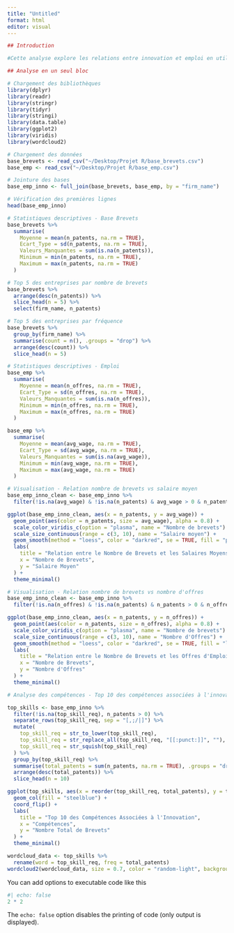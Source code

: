 ```yaml
---
title: "Untitled"
format: html
editor: visual
---
```


```r


## Introduction

#Cette analyse explore les relations entre innovation et emploi en utilisant des statistiques descriptives, des visualisations et des analyses spécifiques.

## Analyse en un seul bloc

# Chargement des bibliothèques
library(dplyr) 
library(readr)
library(stringr)
library(tidyr)
library(stringi)
library(data.table)
library(ggplot2)
library(viridis)
library(wordcloud2)

# Chargement des données
base_brevets <- read_csv("~/Desktop/Projet R/base_brevets.csv")
base_emp <- read_csv("~/Desktop/Projet R/base_emp.csv")

# Jointure des bases
base_emp_inno <- full_join(base_brevets, base_emp, by = "firm_name")

# Vérification des premières lignes
head(base_emp_inno)

# Statistiques descriptives - Base Brevets
base_brevets %>%
  summarise(
    Moyenne = mean(n_patents, na.rm = TRUE),
    Ecart_Type = sd(n_patents, na.rm = TRUE),
    Valeurs_Manquantes = sum(is.na(n_patents)),
    Minimum = min(n_patents, na.rm = TRUE),
    Maximum = max(n_patents, na.rm = TRUE)
  )

# Top 5 des entreprises par nombre de brevets
base_brevets %>%
  arrange(desc(n_patents)) %>%
  slice_head(n = 5) %>%
  select(firm_name, n_patents)

# Top 5 des entreprises par fréquence
base_brevets %>%
  group_by(firm_name) %>%
  summarise(count = n(), .groups = "drop") %>%
  arrange(desc(count)) %>%
  slice_head(n = 5)

# Statistiques descriptives - Emploi
base_emp %>%
  summarise(
    Moyenne = mean(n_offres, na.rm = TRUE),
    Ecart_Type = sd(n_offres, na.rm = TRUE),
    Valeurs_Manquantes = sum(is.na(n_offres)),
    Minimum = min(n_offres, na.rm = TRUE),
    Maximum = max(n_offres, na.rm = TRUE)
  )

base_emp %>%
  summarise(
    Moyenne = mean(avg_wage, na.rm = TRUE),
    Ecart_Type = sd(avg_wage, na.rm = TRUE),
    Valeurs_Manquantes = sum(is.na(avg_wage)),
    Minimum = min(avg_wage, na.rm = TRUE),
    Maximum = max(avg_wage, na.rm = TRUE)
  )

# Visualisation - Relation nombre de brevets vs salaire moyen
base_emp_inno_clean <- base_emp_inno %>%
  filter(!is.na(avg_wage) & !is.na(n_patents) & avg_wage > 0 & n_patents > 0)

ggplot(base_emp_inno_clean, aes(x = n_patents, y = avg_wage)) +
  geom_point(aes(color = n_patents, size = avg_wage), alpha = 0.8) +
  scale_color_viridis_c(option = "plasma", name = "Nombre de brevets") +
  scale_size_continuous(range = c(3, 10), name = "Salaire moyen") +
  geom_smooth(method = "loess", color = "darkred", se = TRUE, fill = "pink", linetype = "dashed") +
  labs(
    title = "Relation entre le Nombre de Brevets et les Salaires Moyens",
    x = "Nombre de Brevets",
    y = "Salaire Moyen"
  ) +
  theme_minimal()

# Visualisation - Relation nombre de brevets vs nombre d'offres
base_emp_inno_clean <- base_emp_inno %>%
  filter(!is.na(n_offres) & !is.na(n_patents) & n_patents > 0 & n_offres > 0)

ggplot(base_emp_inno_clean, aes(x = n_patents, y = n_offres)) +
  geom_point(aes(color = n_patents, size = n_offres), alpha = 0.8) +
  scale_color_viridis_c(option = "plasma", name = "Nombre de brevets") +
  scale_size_continuous(range = c(3, 10), name = "Nombre d'Offres") +
  geom_smooth(method = "loess", color = "darkred", se = TRUE, fill = "lightblue", linetype = "dashed") +
  labs(
    title = "Relation entre le Nombre de Brevets et les Offres d'Emploi",
    x = "Nombre de Brevets",
    y = "Nombre d'Offres"
  ) +
  theme_minimal()

# Analyse des compétences - Top 10 des compétences associées à l'innovation

top_skills <- base_emp_inno %>%
  filter(!is.na(top_skill_req), n_patents > 0) %>%
  separate_rows(top_skill_req, sep = "[,;/|]") %>%
  mutate(
    top_skill_req = str_to_lower(top_skill_req),
    top_skill_req = str_replace_all(top_skill_req, "[[:punct:]]", ""),
    top_skill_req = str_squish(top_skill_req)
  ) %>%
  group_by(top_skill_req) %>%
  summarise(total_patents = sum(n_patents, na.rm = TRUE), .groups = "drop") %>%
  arrange(desc(total_patents)) %>%
  slice_head(n = 10)

ggplot(top_skills, aes(x = reorder(top_skill_req, total_patents), y = total_patents)) +
  geom_col(fill = "steelblue") +
  coord_flip() +
  labs(
    title = "Top 10 des Compétences Associées à l'Innovation",
    x = "Compétences",
    y = "Nombre Total de Brevets"
  ) +
  theme_minimal()

wordcloud_data <- top_skills %>%
  rename(word = top_skill_req, freq = total_patents)
wordcloud2(wordcloud_data, size = 0.7, color = "random-light", backgroundColor = "white")

```

You can add options to executable code like this

```r
#| echo: false
2 * 2
```

The `echo: false` option disables the printing of code (only output is displayed).

